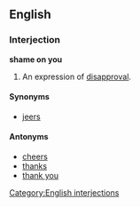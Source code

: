 ==English==

===Interjection===
'''shame on you'''

#An expression of [[disapproval]].

====Synonyms====
*[[jeers]]

====Antonyms====
*[[cheers]]
*[[thanks]]
*[[thank you]]

[[Category:English interjections]]